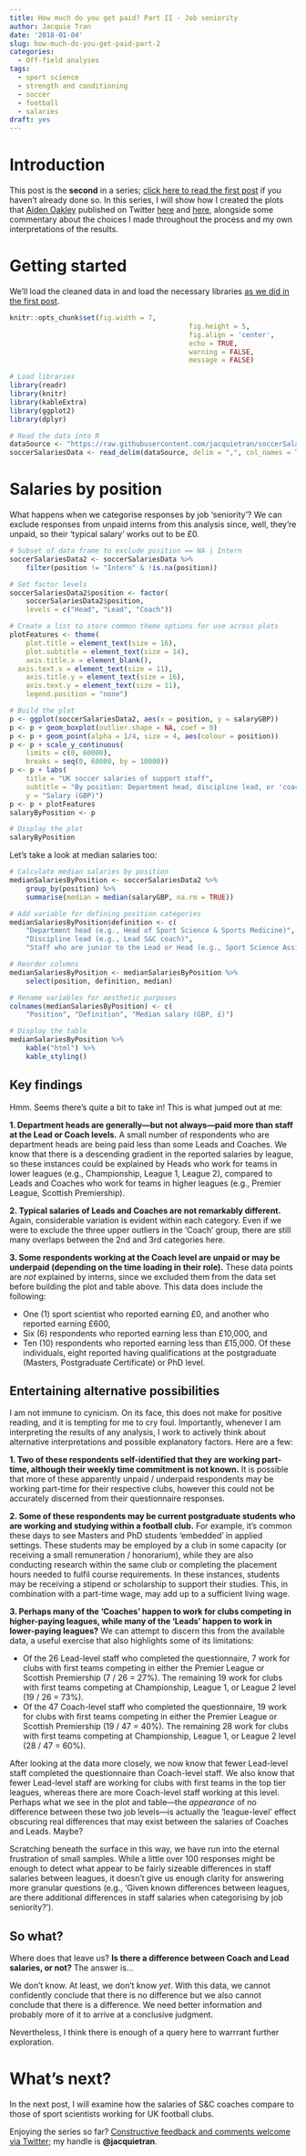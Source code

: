 ```yaml
---
title: How much do you get paid? Part II - Job seniority
author: Jacquie Tran
date: '2018-01-04'
slug: how-much-do-you-get-paid-part-2
categories:
  - Off-field analyses
tags:
  - sport science
  - strength and conditioning
  - soccer
  - football
  - salaries
draft: yes
---
```


# Introduction
This post is the **second** in a series; [click here to read the first post](underthehood.jacquietran.com/2018/01/03/how-much-do-you-get-paid-part-1/) if you haven't already done so. In this series, I will show how I created the plots that [Aiden Oakley](www.twitter.com/ajoakley) published on Twitter [here](www.twitter.com/ajoakley/status/944564698166513665) and [here](https://twitter.com/ajoakley/status/944936008285552642), alongside some commentary about the choices I made throughout the process and my own interpretations of the results.

# Getting started
We'll load the cleaned data in and load the necessary libraries [as we did in the first post](underthehood.jacquietran.com/2018/01/03/how-much-do-you-get-paid-part-1/).

``` r

knitr::opts_chunk$set(fig.width = 7,
											fig.height = 5,
											fig.align = 'center',
											echo = TRUE,
											warning = FALSE,
											message = FALSE)

```

``` r

# Load libraries
library(readr)
library(knitr)
library(kableExtra)
library(ggplot2)
library(dplyr)

# Read the data into R
dataSource <- "https://raw.githubusercontent.com/jacquietran/soccerSalariesDataPublic/master/soccerSalariesDataPublic.csv"
soccerSalariesData <- read_delim(dataSource, delim = ",", col_names = TRUE, col_types = NULL)

```

# Salaries by position
What happens when we categorise responses by job 'seniority'? We can exclude responses from unpaid interns from this analysis since, well, they're unpaid, so their 'typical salary' works out to be £0.

``` r

# Subset of data frame to exclude position == NA | Intern
soccerSalariesData2 <- soccerSalariesData %>%
	filter(position != "Intern" & !is.na(position))

# Set factor levels
soccerSalariesData2$position <- factor(
	soccerSalariesData2$position,
	levels = c("Head", "Lead", "Coach"))

# Create a list to store common theme options for use across plots
plotFeatures <- theme(
	plot.title = element_text(size = 16),
	plot.subtitle = element_text(size = 14),
	axis.title.x = element_blank(),
  axis.text.x = element_text(size = 11),
	axis.title.y = element_text(size = 16),
	axis.text.y = element_text(size = 11),
	legend.position = "none")

# Build the plot
p <- ggplot(soccerSalariesData2, aes(x = position, y = salaryGBP))
p <- p + geom_boxplot(outlier.shape = NA, coef = 0)
p <- p + geom_point(alpha = 1/4, size = 4, aes(colour = position))
p <- p + scale_y_continuous(
	limits = c(0, 60000),
	breaks = seq(0, 60000, by = 10000))
p <- p + labs(
	title = "UK soccer salaries of support staff",
	subtitle = "By position: Department head, discipline lead, or 'coach'",
	y = "Salary (GBP)")
p <- p + plotFeatures
salaryByPosition <- p

# Display the plot
salaryByPosition

```

Let's take a look at median salaries too:

``` r

# Calculate median salaries by position
medianSalariesByPosition <- soccerSalariesData2 %>%
	group_by(position) %>%
	summarise(median = median(salaryGBP, na.rm = TRUE))

# Add variable for defining position categories
medianSalariesByPosition$definition <- c(
	"Department head (e.g., Head of Sport Science & Sports Medicine)",
	"Discipline lead (e.g., Lead S&C coach)",
	"Staff who are junior to the Lead or Head (e.g., Sport Science Assistant)")

# Reorder columns
medianSalariesByPosition <- medianSalariesByPosition %>%
	select(position, definition, median)

# Rename variables for aesthetic purposes
colnames(medianSalariesByPosition) <- c(
	"Position", "Definition", "Median salary (GBP, £)")

# Display the table
medianSalariesByPosition %>%
	kable("html") %>%
	kable_styling()

```

## Key findings
Hmm. Seems there's quite a bit to take in! This is what jumped out at me:

**1. Department heads are generally—but not always—paid more than staff at the Lead or Coach levels.** A small number of respondents who are department heads are being paid less than some Leads and Coaches. We know that there is a descending gradient in the reported salaries by league, so these instances could be explained by Heads who work for teams in lower leagues (e.g., Championship, League 1, League 2), compared to Leads and Coaches who work for teams in higher leagues (e.g., Premier League, Scottish Premiership).

**2. Typical salaries of Leads and Coaches are not remarkably different.** Again, considerable variation is evident within each category. Even if we were to exclude the three upper outliers in the 'Coach' group, there are still many overlaps between the 2nd and 3rd categories here.

**3. Some respondents working at the Coach level are unpaid or may be underpaid (depending on the time loading in their role).** These data points are _not_ explained by interns, since we excluded them from the data set before building the plot and table above. This data does include the following:

- One (1) sport scientist who reported earning £0, and another who reported earning £600,
- Six (6) respondents who reported earning less than £10,000, and
- Ten (10) respondents who reported earning less than £15,000. Of these individuals, eight reported having qualifications at the postgraduate (Masters, Postgraduate Certificate) or PhD level.

## Entertaining alternative possibilities
I am not immune to cynicism. On its face, this does not make for positive reading, and it is tempting for me to cry foul. Importantly, whenever I am interpreting the results of any analysis, I work to actively think about alternative interpretations and possible explanatory factors. Here are a few:

**1. Two of these respondents self-identified that they are working part-time, although their weekly time commitment is not known.** It is possible that more of these apparently unpaid / underpaid respondents may be working part-time for their respective clubs, however this could not be accurately discerned from their questionnaire responses.

**2. Some of these respondents may be current postgraduate students who are working and studying within a football club.** For example, it's common these days to see Masters and PhD students 'embedded' in applied settings. These students may be employed by a club in some capacity (or receiving a small remuneration / honorarium), while they are also conducting research within the same club or completing the placement hours needed to fulfil course requirements. In these instances, students may be receiving a stipend or scholarship to support their studies. This, in combination with a part-time wage, may add up to a sufficient living wage.

**3. Perhaps many of the 'Coaches' happen to work for clubs competing in higher-paying leagues, while many of the 'Leads' happen to work in lower-paying leagues?** We can attempt to discern this from the available data, a useful exercise that also highlights some of its limitations:

- Of the 26 Lead-level staff who completed the questionnaire, 7 work for clubs with first teams competing in either the Premier League or Scottish Premiership (7 / 26 = 27%). The remaining 19 work for clubs with first teams competing at Championship, League 1, or League 2 level (19 / 26 = 73%).
- Of the 47 Coach-level staff who completed the questionnaire, 19 work for clubs with first teams competing in either the Premier League or Scottish Premiership (19 / 47 = 40%). The remaining 28 work for clubs with first teams competing at Championship, League 1, or League 2 level (28 / 47 = 60%).

After looking at the data more closely, we now know that fewer Lead-level staff completed the questionnaire than Coach-level staff. We also know that fewer Lead-level staff are working for clubs with first teams in the top tier leagues, whereas there are more Coach-level staff working at this level. Perhaps what we see in the plot and table—the _appearance_ of no difference between these two job levels—is actually the 'league-level' effect obscuring real differences that may exist between the salaries of Coaches and Leads. Maybe?

Scratching beneath the surface in this way, we have run into the eternal frustration of small samples. While a little over 100 responses might be enough to detect what appear to be fairly sizeable differences in staff salaries between leagues, it doesn't give us enough clarity for answering more granular questions (e.g., 'Given known differences between leagues, are there additional differences in staff salaries when categorising by job seniority?').

## So what?
Where does that leave us? **Is there a difference between Coach and Lead salaries, or not?** The answer is...

We don't know. At least, we don't know _yet_. With this data, we cannot confidently conclude that there is no difference but we also cannot conclude that there is a difference. We need better information and probably more of it to arrive at a conclusive judgment.

Nevertheless, I think there is enough of a query here to warrrant further exploration.

# What's next?

In the next post, I will examine how the salaries of S&C coaches compare to those of sport scientists working for UK football clubs.

Enjoying the series so far? [Constructive feedback and comments welcome via Twitter](www.twitter.com/jacquietran); my handle is **@jacquietran**.